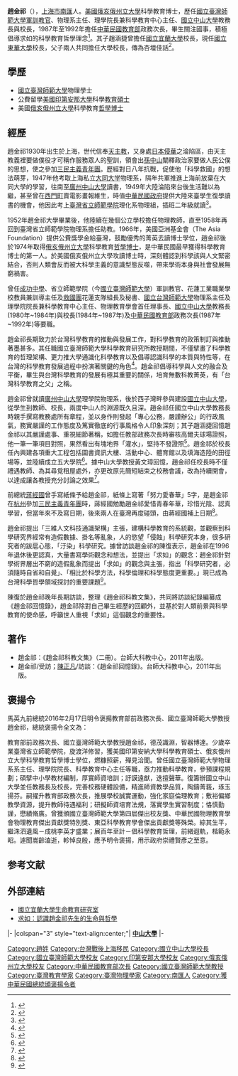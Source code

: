 {{advert|time=2021-06-01}}
'''趙金祁'''（{{bd|1930年|7月1日|2016年|2月2日|}}），[[上海市|上海市]][[南匯|南匯]]人。[[美國|美國]][[俄亥俄州立大學|俄亥俄州立大學]]科學教育博士，歷任[[國立臺灣師範大學|國立臺灣師範大學]][[軍訓教官|軍訓教官]]、物理系主任、理學院長兼科學教育中心主任、[[國立中山大學|國立中山大學]]教務長與校長，1987年至1992年擔任[[中華民國教育部|中華民國教育部]]政務次長，畢生關注國事，積極倡導求如的科學教育哲學理念<ref>{{Cite web |url=http://nous.niu.edu.tw/joinus_2/eq-detail01.php?idNo=85 |title=國立宜蘭大學生命教育研究室 |access-date=2018-04-12 |archive-url=https://web.archive.org/web/20180412211802/http://nous.niu.edu.tw/joinus_2/eq-detail01.php?idNo=85 |archive-date=2018-04-12 |dead-url=yes }}</ref>。其子趙涵捷曾擔任[[國立宜蘭大學|國立宜蘭大學]]校長，現任[[國立東華大學|國立東華大學]]校長，父子兩人共同擔任大學校長，傳為杏壇佳話<ref>{{Cite web |url=http://news.ltn.com.tw/news/life/paper/416189 |title=趙金祁、趙涵捷父子 先後當國立大學校長 |accessdate=2018-04-24 |archive-date=2018-04-24 |archive-url=https://web.archive.org/web/20180424140029/http://news.ltn.com.tw/news/life/paper/416189 |dead-url=no }}</ref>。

== 學歷 ==
*[[國立臺灣師範大學|國立臺灣師範大學]]物理學士
*公費留學[[美國|美國]][[印第安那大學|印第安那大學]]科學[[教育|教育]][[碩士|碩士]]
*美國[[俄亥俄州立大學|俄亥俄州立大學]]科學教育[[哲學博士|哲學博士]]

== 經歷 ==

趙金祁1930年出生於上海，世代信奉[[天主教|天主教]]，又身處[[中国抗日战争|日本侵華]]之淪陷區，由天主教義裡要做僕役才可稱作服務眾人的聖訓，領會出[[孫中山|孫中山]]闡釋政治家要做人民公僕的思想，使之參加[[三民主義青年團|三民主義青年團]]。歷經對日八年抗戰，促使他「科學救國」的想法萌芽，1947年他考取上海私立[[大同大学_(上海)|大同大学]]物理系，隔年共軍推進上海前放棄在大同大學的學習，往南至[[廣州中山大學|廣州中山大學]]讀書，1949年大陸淪陷來台後生活難以為繼，甚至曾在[[西門町|西門町]]賣電影畫報維生，時值[[中華民國政府|中華民國政府]]提供大陸來臺學生復學讀書的機會，他因此考上[[臺灣省立師範學院|臺灣省立師範學院]]理化系物理組，插班二年級就讀<ref>{{Cite web |url=http://www.sec.ntnu.edu.tw/Monthly/100(336-345)/339-PDF/01-100006-(%E4%BB%8B%E7%B4%B9)%E6%B1%82%E5%A6%82%EF%BC%9A%E8%AA%8D%E8%AD%98%E8%B6%99%E9%87%91%E7%A5%81%E5%85%88%E7%94%9F%E7%9A%84%E7%94%9F%E5%91%BD%E8%88%87%E5%93%B2%E5%AD%B8%EF%BC%88%E6%9C%88%E5%88%8A%EF%BC%89.pdf |title=求如：認識趙金祁先生的生命與哲學 |accessdate=2018-04-24 |archive-date=2018-04-24 |archive-url=https://web.archive.org/web/20180424140008/http://www.sec.ntnu.edu.tw/Monthly/100(336-345)/339-PDF/01-100006-(%E4%BB%8B%E7%B4%B9)%E6%B1%82%E5%A6%82%EF%BC%9A%E8%AA%8D%E8%AD%98%E8%B6%99%E9%87%91%E7%A5%81%E5%85%88%E7%94%9F%E7%9A%84%E7%94%9F%E5%91%BD%E8%88%87%E5%93%B2%E5%AD%B8%EF%BC%88%E6%9C%88%E5%88%8A%EF%BC%89.pdf |dead-url=no }}</ref>。

1952年趙金祁大學畢業後，他陸續在幾個公立學校擔任物理教師，直至1958年再回到臺灣省立師範學院物理系擔任助教。1966年，美國亞洲基金會（The Asia Foundation）提供公費獎學金給臺灣，鼓勵優秀的菁英去讀博士學位，趙金祁後於1974年取得[[俄亥俄州立大學|俄亥俄州立大學]]科學教育[[哲學博士|哲學博士]]，是中華民國最早獲得科學教育博士的第一人。於美國俄亥俄州立大學攻讀博士時，深刻體認到科學該與人文緊密結合，否則人類會反而被大科學主義的意識型態反噬，帶來學術本身與社會發展無窮禍害。

曾任[[臺北市立成功高級中學|成功中學]]、省立師範學院（今[[國立臺灣師範大學|國立臺灣師範大學]]）軍訓教官、花蓮工業職業學校教員兼訓導主任及[[救國團|救國團]]花蓮支隊組長及秘書、[[國立台灣師範大學|國立台灣師範大學]]物理系主任及理學院院長兼科學教育中心主任、物理教育學會首任理事長、[[國立中山大學|國立中山大學]]教務長(1980年~1984年)與校長(1984年~1987年)及[[中華民國教育部|中華民國教育部]]政務次長(1987年~1992年)等要職。

趙金祁長期致力於台灣科學教育的推動與發展工作，對科學教育的政策制訂與推動著墨甚多。其任職國立臺灣師範大學科學教育研究所教授期間，不僅擘畫了科學教育的哲理架構、更力推大學通識化科學教育以及倡導認識科學的本質與特性等，在台灣的科學教育發展過程中扮演著關鍵的角色<ref>{{Cite web |url=http://iweb.ntnu.edu.tw/philedu/Honor%20Roll/1020909-1.php |title=賀！前院長趙金祁教授榮獲東亞科學教育學會傑出貢獻獎 |access-date=2018-04-24 |archive-url=https://web.archive.org/web/20180424135520/http://iweb.ntnu.edu.tw/philedu/Honor%20Roll/1020909-1.php |archive-date=2018-04-24 |dead-url=yes }}</ref>。趙金祁倡導科學與人文的融合及平衡，畢生與台灣科學教育的發展有極其重要的關係，培育無數科教菁英，有「台灣科學教育之父」之稱。

趙金祁曾就讀[[廣州中山大學|廣州中山大學]]理學院物理系，後於西子灣畔參與建設[[國立中山大學|國立中山大學]]，從學生到教師、校長，兩度中山人的淵源既久且深。趙金祁任國立中山大學教務長時親手撰寫教務處所有章程，並以身作則發起「專心公務，嚴謹辦公」的行政風氣，務實嚴謹的工作態度及篤實徹底的行事風格令人印象深刻；其子趙涵捷回憶趙金祁以其嚴謹處事、重視細節著稱，如擔任教部政務次長時審核高爾夫球場證照，他一筆一筆項目對照，果然看出有塊地界「灌水」，堅持不發證照<ref>{{Cite web |url=http://www.merit-times.com.tw/NewsPage.aspx?unid=460268 |title=重視科學倫理 趙金祁畢生求如 |accessdate=2018-04-24 |archive-date=2018-04-24 |archive-url=https://web.archive.org/web/20180424135740/http://www.merit-times.com.tw/NewsPage.aspx?unid=460268 |dead-url=no }}</ref>。趙金祁於校長任內興建各項重大工程包括圖書資訊大樓、活動中心、體育館以及填海造陸的田徑場等，並陸續成立五大學院<ref>{{Cite web |url=http://news.nsysu.edu.tw/files/14-1342-148463,r2910-1.php?Lang=zh-tw |title=天堂雖好 不如西子灣 中山追思趙金祁前校長 |access-date=2018-04-24 |archive-url=https://web.archive.org/web/20180424135532/http://news.nsysu.edu.tw/files/14-1342-148463,r2910-1.php?Lang=zh-tw |archive-date=2018-04-24 |dead-url=yes }}</ref>。據中山大學教授黃文璋回憶，趙金祁任校長時不僅禮遇教師、為其尋覓租屋處外，亦更改原先簡短結束之校務會議，改為持續開會，以達成讓各教授充分討論之效果<ref>{{Cite web |url=http://www.stat.nuk.edu.tw/huangwj/south-article/497_1050307.pdf |title=古道照顏色─追憶趙金祁校長 |accessdate=2018-05-09 |archive-date=2018-05-10 |archive-url=https://web.archive.org/web/20180510050448/http://www.stat.nuk.edu.tw/huangwj/south-article/497_1050307.pdf |dead-url=no }}</ref>。

前總統[[蔣經國|蔣經國]]曾手寫紙條予給趙金祁，紙條上寫著「努力愛春華」5字，是趙金祁在[[杭州|杭州]]參加[[三民主義青年團|三民主義青年團]]時，蔣經國勉勵趙金祁愛惜青春年華，珍惜光陰、認真學習，但當年來不及寫日期，後來兩人在臺灣再度碰頭，由蔣經國補上日期<ref>{{Cite web |url=http://www.ner.gov.tw/news/5a83f49fc5fd8a01e2de0b70 |title=蔣經國手寫紙條　趙金祁家屬贈國史館 |accessdate=2018-05-09 |archive-date=2018-05-09 |archive-url=https://web.archive.org/web/20180509221014/http://www.ner.gov.tw/news/5a83f49fc5fd8a01e2de0b70 |dead-url=no }}</ref>。

趙金祁提出「三維人文科技通識架構」主張，建構科學教育的系統觀，並觀察到科學研究界經常有造假數據、掛名等亂象，人的慾望「侵蝕」科學研究本身，很多研究者的跋扈心態，「汙染」科學研究。據曾訪談趙金祁的陳復表示，趙金祁在1996年退休後更認真，大量書寫學術觀念和想法，並提出「求如」的觀念：趙金祁針對學術界層出不窮的造假亂象而提出「求如」的觀念與主張，指出「科學研究者，必須隨時自省和自覺」、「相比於科學方法，科學倫理和科學態度更重要。」現已成為台灣科學哲學領域探討的重要課題<ref>{{Cite web |url=http://www.merit-times.com.tw/NewsPage.aspx?unid=430066 |title=趙金祁教授科學救國 典型在夙昔 |accessdate=2018-04-24 |archive-date=2018-04-24 |archive-url=https://web.archive.org/web/20180424135651/http://www.merit-times.com.tw/NewsPage.aspx?unid=430066 |dead-url=no }}</ref>。

陳復於趙金祁晚年長期訪談，整理《趙金祁科教文集》，共同將訪談紀錄編纂成《趙金祁回憶錄》，趙金祁除對自己畢生經歷的回顧外，並基於對人類前景與科學教育的使命感，呼籲世人重視「求如」這個觀念的重要性。

== 著作 ==
*趙金祁：《趙金祁科教文集》（二冊）。台師大科教中心，2011年出版。
*趙金祁/受訪；[[陳復_(1972年)|陳正凡]]/訪談：《趙金祁回憶錄》。台師大科教中心，2011年出版。

== 褒揚令 ==
馬英九前總統2016年2月17日明令褒揚教育部前政務次長、國立臺灣師範大學教授趙金祁，總統褒揚令全文為：

教育部前政務次長、國立臺灣師範大學教授趙金祁，德茂識淵，智器博達。少歲卒業臺灣省立師範學院，旋渡洋修習，獲美國印第安納大學科學教育碩士、俄亥俄州立大學科學教育哲學博士學位，燃糠照薪，殫見洽聞。曾任國立臺灣師範大學物理系系主任、理學院院長、科學教育中心主任等職，亟力推動科學教育，參預課程規劃；碩擘中小學教材編制，厚實師資培訓；訏謨遠猷，迭擅聲華。復籌辦國立中山大學並任教務長及校長，完善校務硬體設備，精進師資教學品質，陶鑄菁莪，琢玉揚芬。嗣擢升教育部政務次長，推展學校誠實運動，強化家庭倫理教育；敷裕偏鄉教學資源，提升教師待遇福利；研擬師資培育法規，落實學生實習制度；恪慎勤謹，懋績脩廣。曾獲頒國立臺灣師範大學第四屆傑出校友獎、中華民國物理教育學會物理教育傑出貢獻獎特別獎、東亞科學教育學會傑出貢獻獎等殊榮。綜其生平，繼洙泗遺風－成桃李英才盛業；展百年至計－倡科學教育哲理，前緒遐軌，楷範永昭。遽聞嵩齡溘逝，軫悼良殷，應予明令褒揚，用示政府崇禮賢彥之至意。

== 参考文献 ==
{{Reflist|1}}

== 外部連結 ==
*[https://web.archive.org/web/20180412211802/http://nous.niu.edu.tw/joinus_2/eq-detail01.php?idNo=85 國立宜蘭大學生命教育研究室]
*[http://www.sec.ntnu.edu.tw/Monthly/100(336-345)/339-PDF/01-100006-(%E4%BB%8B%E7%B4%B9)%E6%B1%82%E5%A6%82%EF%BC%9A%E8%AA%8D%E8%AD%98%E8%B6%99%E9%87%91%E7%A5%81%E5%85%88%E7%94%9F%E7%9A%84%E7%94%9F%E5%91%BD%E8%88%87%E5%93%B2%E5%AD%B8%EF%BC%88%E6%9C%88%E5%88%8A%EF%BC%89.pdf 求如：認識趙金祁先生的生命與哲學] {{Wayback|url=http://www.sec.ntnu.edu.tw/Monthly/100(336-345)/339-PDF/01-100006-(%E4%BB%8B%E7%B4%B9)%E6%B1%82%E5%A6%82%EF%BC%9A%E8%AA%8D%E8%AD%98%E8%B6%99%E9%87%91%E7%A5%81%E5%85%88%E7%94%9F%E7%9A%84%E7%94%9F%E5%91%BD%E8%88%87%E5%93%B2%E5%AD%B8%EF%BC%88%E6%9C%88%E5%88%8A%EF%BC%89.pdf |date=20180424140008 }}

{{start box}}
{{s-edu}}
|-
|colspan="3" style="text-align:center;"| '''[[國立中山大學|中山大學]]'''
|-
{{s-before|[[李煥|李　煥]]}}
{{s-title|[[國立中山大學|中山大學]]校長<br><small>第二任<br>1984年7月1日－1987年7月1日}}
{{s-after|[[林基源|林基源]]}}
{{end box}}

{{DEFAULTSORT:C趙}}
[[Category:趙姓|Category:趙姓]]
[[Category:台灣戰後上海移民|Category:台灣戰後上海移民]]
[[Category:國立中山大學校長|Category:國立中山大學校長]]
[[Category:國立臺灣師範大學校友|Category:國立臺灣師範大學校友]]
[[Category:印第安那大學校友|Category:印第安那大學校友]]
[[Category:俄亥俄州立大學校友|Category:俄亥俄州立大學校友]]
[[Category:中華民國教育部次長|Category:中華民國教育部次長]]
[[Category:國立臺灣師範大學教授|Category:國立臺灣師範大學教授]]
[[Category:臺灣教育學家|Category:臺灣教育學家]]
[[Category:臺灣物理學家|Category:臺灣物理學家]]
[[Category:南匯人|Category:南匯人]]
[[Category:獲中華民國總統頒褒揚令者|Category:獲中華民國總統頒褒揚令者]]
